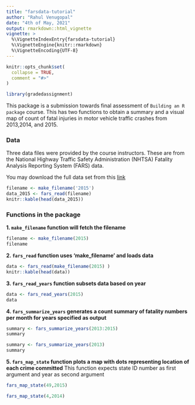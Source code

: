 ```yaml
---
title: "farsdata-tutorial"
author: "Rahul Venugopal"
date: "4th of May, 2021"
output: rmarkdown::html_vignette
vignette: >
  %\VignetteIndexEntry{farsdata-tutorial}
  %\VignetteEngine{knitr::rmarkdown}
  %\VignetteEncoding{UTF-8}
---
```


```r
knitr::opts_chunk$set(
  collapse = TRUE,
  comment = "#>"
)
```

```r
library(gradedassignment)
```
This package is a submission towards final assessment of `Building an R package` course.
This has two functions to obtain a summary and a visual map of count of fatal injuries in motor vehicle traffic crashes from 2013,2014, and 2015.

### Data
Three data files were provided by the course instructors. These are from the National Highway Traffic Safety Administration (NHTSA) Fatality Analysis Reporting System (FARS) data.

You may download the full data set from this [link](https://www.nhtsa.gov/nhtsa-ftp?fid=66#block-nhtsa-page-title)


```r
filename <- make_filename('2015')
data_2015 <- fars_read(filename) 
knitr::kable(head(data_2015))

```

### Functions in the package

**1. `make_filename` function will fetch the filename**
```r
filename <- make_filename(2015)
filename
```

**2. `fars_read` function uses 'make_filename' and loads data**
```r
data <- fars_read(make_filename(2015) )
knitr::kable(head(data))
```

**3. `fars_read_years` function subsets data based on year**
```r
data <- fars_read_years(2015)
data
```

**4. `fars_summarize_years` generates a count summary of fatality numbers per month for years specified as output**
```r
summary <- fars_summarize_years(2013:2015)
summary
```

```r
summary <- fars_summarize_years(2013)
summary
```

**5. `fars_map_state` function plots a map with dots representing location of each crime committed**
This function expects state ID number as first argument and year as second argument
```r
fars_map_state(49,2015)
```

```r
fars_map_state(4,2014)
```


